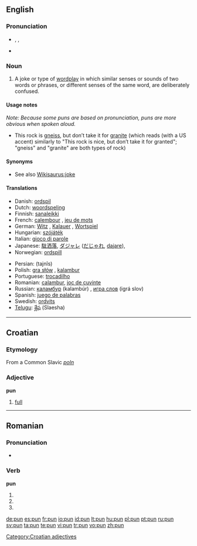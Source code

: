==English==
{{wikipedia}}

===Pronunciation===
* {{IPA|/pʌn/}}, {{SAMPA|/pVn/}}, {{enPR|pŭn}}
* {{rhymes|ʌn}}

===Noun===
{{en-noun}}

# A joke or type of [[wordplay]] in which similar senses or sounds of two words or phrases, or different senses of the same word, are deliberately confused.

====Usage notes====
''Note: Because some puns are based on pronunciation, puns are more obvious when spoken aloud.''
* This rock is [[gneiss]], but don’t take it for [[granite]] (which reads (with a US accent) similarly to "This rock is nice, but don’t take it for granted"; "gneiss" and "granite" are both types of rock)

====Synonyms====
* See also [[Wikisaurus:joke]]

====Translations====
{{trans-top|joke or type of wordplay}}
* Danish: [[ordspil]] {{n}}
* Dutch: [[woordspeling]] {{f}}
* Finnish: [[sanaleikki]]
* French: [[calembour]] {{m}}, [[jeu de mots]] {{m}}
* German: [[Witz]] {{m}}, [[Kalauer]] {{m}}, [[Wortspiel]] {{n}}
* Hungarian: [[szójáték]]
* Italian: [[gioco di parole]] {{m}}
* Japanese: [[駄洒落]], [[ダジャレ]] ([[だじゃれ]], [[dajare]]),
* Norwegian: [[ordspill]] {{n}}
{{trans-mid}}
* Persian: {{fa-Arab|[[تجیيس]]}} (tajnîs)
* Polish: [[gra słów]] {{f}}, [[kalambur]] {{m}}
* Portuguese: [[trocadilho]] {{m}}
* Romanian: [[calambur]], [[joc de cuvinte]]
* Russian: [[каламбур]] (kalambúr) {{m}}, [[игра слов]] (igrá slov) {{f}}
* Spanish: [[juego de palabras]] {{m}}
* Swedish: [[ordvits]] {{c}}
* [[Telugu]]: [[శ్లేష]] (Slaesha)
{{trans-bottom}}

----

==Croatian==

===Etymology===
From a Common Slavic ''[[poln]]''

===Adjective===
'''pun'''

# [[full]]

[[Category:Croatian adjectives]]

----

==Romanian==

===Pronunciation===
* {{IPA|[pun]|lang=ro}}

===Verb===
'''pun'''

# {{ro-form-verb|1s|pres|pune}}
# {{ro-form-verb|1s|sub|pune}}
# {{ro-form-verb|3p|pres|pune}}

[[de:pun]]
[[es:pun]]
[[fr:pun]]
[[io:pun]]
[[id:pun]]
[[lt:pun]]
[[hu:pun]]
[[pl:pun]]
[[pt:pun]]
[[ru:pun]]
[[sv:pun]]
[[ta:pun]]
[[te:pun]]
[[vi:pun]]
[[tr:pun]]
[[vo:pun]]
[[zh:pun]]
